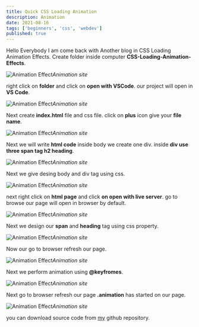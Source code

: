 ```yaml
---
title: Quick CSS Loading Animation
description: Animation
date: 2021-08-16
tags: ['beginners', 'css', 'webdev']
published: true
---
```


Hello Everybody I am come back with Another blog in CSS Loading Animation Effects.
Create folder inside computer **CSS-Loading-Animation-Effects**.

![Animation Effect](https://res.cloudinary.com/thewebdev/image/upload/v1631964416/HTML/CSS-Loading-Animation-Effect/2_q5nv2u.jpg)*Animation site*

right click on **folder** and click on **open with VSCode**.
our project will open in **VS Code**.

![Animation Effect](https://res.cloudinary.com/thewebdev/image/upload/v1631964415/HTML/CSS-Loading-Animation-Effect/3_pgghod.jpg)*Animation site*

Next create **index.html** file and css file. click on **plus** icon give your **file name**.

![Animation Effect](https://res.cloudinary.com/thewebdev/image/upload/v1631964415/HTML/CSS-Loading-Animation-Effect/4_qytnvd.jpg)*Animation site*

Next we will write **html code** inside body we create one div.
inside **div use three span tag h2 heading**.

![Animation Effect](https://res.cloudinary.com/thewebdev/image/upload/v1631964416/HTML/CSS-Loading-Animation-Effect/5_uvmtqb.jpg)*Animation site*

Next we give desing body and div tag using css.

![Animation Effect](https://res.cloudinary.com/thewebdev/image/upload/v1631964415/HTML/CSS-Loading-Animation-Effect/6_ohs4kq.jpg)*Animation site*

next right click on **html page** and click **on open with live server**.
go to browse our page will open in browser by default.

![Animation Effect](https://res.cloudinary.com/thewebdev/image/upload/v1631964415/HTML/CSS-Loading-Animation-Effect/7_kcrflq.jpg)*Animation site*

Next we design our **span** and **heading** tag using css property.

![Animation Effect](https://res.cloudinary.com/thewebdev/image/upload/v1631964415/HTML/CSS-Loading-Animation-Effect/8_mftq1k.jpg)*Animation site*

Now our go to browser refresh our page.

![Animation Effect](https://res.cloudinary.com/thewebdev/image/upload/v1631964415/HTML/CSS-Loading-Animation-Effect/9_b6baaj.jpg)*Animation site*

Next we perform animation using **@keyfromes**.

![Animation Effect](https://res.cloudinary.com/thewebdev/image/upload/v1631964416/HTML/CSS-Loading-Animation-Effect/10_kvn4yx.jpg)*Animation site*

Next go to browser refresh our page **.animation** has started on our page.

![Animation Effect](https://res.cloudinary.com/thewebdev/image/upload/v1631964416/HTML/CSS-Loading-Animation-Effect/11_w2ijnz.jpg)*Animation site*

you can download source code from [my](https://github.com/jitu001995/MyAll-JSProject.git) github repository.




